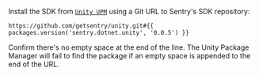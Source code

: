 Install the SDK from [`Unity UPM`](https://docs.unity3d.com/Manual/upm-ui.html) using a Git URL to Sentry's SDK repository:

```
https://github.com/getsentry/unity.git#{{ packages.version('sentry.dotnet.unity', '0.0.5') }}
```
<Note>

Confirm there's no empty space at the end of the line. The Unity Package Manager will fail to find the package if an empty space is appended to the end of the URL.

</Note>
